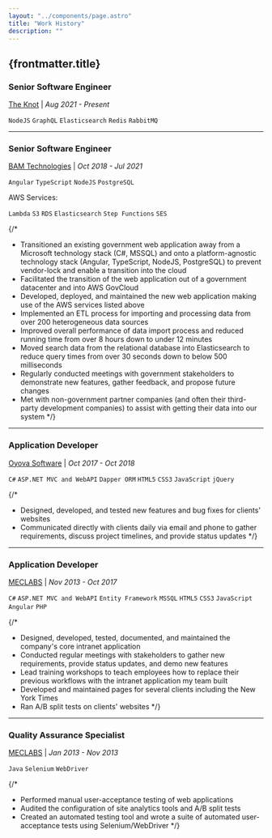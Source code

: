 ```yaml
---
layout: "../components/page.astro"
title: "Work History"
description: ""
---
```


## {frontmatter.title}

### Senior Software Engineer

[The Knot](https://theknot.com) | *Aug 2021 - Present*

`NodeJS` `GraphQL` `Elasticsearch` `Redis` `RabbitMQ`

---

### Senior Software Engineer

[BAM Technologies](https://bamtech.net) | *Oct 2018 - Jul 2021*

`Angular` `TypeScript` `NodeJS` `PostgreSQL`

AWS Services:

`Lambda` `S3` `RDS` `Elasticsearch` `Step Functions` `SES`

{/*
  - Transitioned an existing government web application away from a Microsoft technology stack (C#, MSSQL) and onto a platform-agnostic technology stack (Angular, TypeScript, NodeJS, PostgreSQL) to prevent vendor-lock and enable a transition into the cloud
  - Facilitated the transition of the web application out of a government datacenter and into AWS GovCloud
  - Developed, deployed, and maintained the new web application making use of the AWS services listed above
  - Implemented an ETL process for importing and processing data from over 200 heterogeneous data sources
  - Improved overall performance of data import process and reduced running time from over 8 hours down to under 12 minutes
  - Moved search data from the relational database into Elasticsearch to reduce query times from over 30 seconds down to below 500 milliseconds
  - Regularly conducted meetings with government stakeholders to demonstrate new features, gather feedback, and propose future changes
  - Met with non-government partner companies (and often their third-party development companies) to assist with getting their data into our system
*/}

---

### Application Developer

[Oyova Software](https://oyova.com) | *Oct 2017 - Oct 2018*

`C#` `ASP.NET MVC and WebAPI` `Dapper ORM` `HTML5` `CSS3` `JavaScript` `jQuery`

{/*
  - Designed, developed, and tested new features and bug fixes for clients' websites
  - Communicated directly with clients daily via email and phone to gather requirements, discuss project timelines, and provide status updates
*/}

---

### Application Developer

[MECLABS](https://meclabs.com) | *Nov 2013 - Oct 2017*

`C#` `ASP.NET MVC and WebAPI` `Entity Framework` `MSSQL` `HTML5` `CSS3` `JavaScript` `Angular` `PHP`

{/*
  - Designed, developed, tested, documented, and maintained the company's core intranet application
  - Conducted regular meetings with stakeholders to gather new requirements, provide status updates, and demo new features
  - Lead training workshops to teach employees how to replace their previous workflows with the intranet application my team built
  - Developed and maintained pages for several clients including the New York Times
  - Ran A/B split tests on clients' websites
*/}

---

### Quality Assurance Specialist

[MECLABS](https://meclabs.com) | *Jan 2013 - Nov 2013*

`Java` `Selenium` `WebDriver`

{/*
  - Performed manual user-acceptance testing of web applications
  - Audited the configuration of site analytics tools and A/B split tests
  - Created an automated testing tool and wrote a suite of automated user-acceptance tests using Selenium/WebDriver
*/}